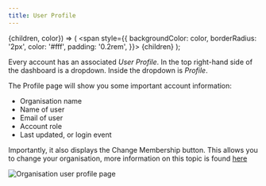 ```yaml
---
title: User Profile
---
```

  {children, color}) => (
  <span style={{
    backgroundColor: color, borderRadius: '2px', color: '#fff',
    padding: '0.2rem',
  }}>
{children}
</span>
);

Every account has an associated *User Profile*. In the top right-hand side
of the dashboard is a dropdown. Inside the dropdown is *Profile*.

The Profile page will show you some important account information:

- Organisation name
- Name of user
- Email of user
- Account role
- Last updated, or login event

Importantly, it also displays the <Highlight color="#4e45e4">Change Membership</Highlight> button.
This allows you to change your organisation, more information on this topic
is found [here](org-add-user#registering-with-an-organisation)

<div style={{textAlign: 'center'}}>
  <img  alt="Organisation user profile page" src=
    {useBaseUrl
    ('img/settings-user.png')} />
</div>
